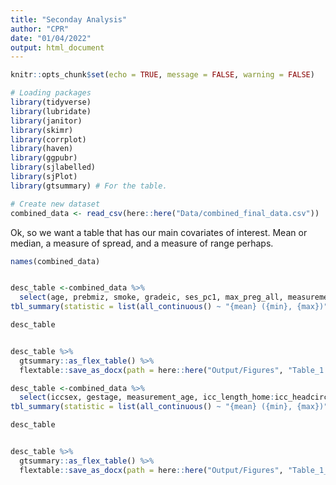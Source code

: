 ```yaml
---
title: "Seconday Analysis"
author: "CPR"
date: "01/04/2022"
output: html_document
---
```


```r
knitr::opts_chunk$set(echo = TRUE, message = FALSE, warning = FALSE)
```

```r
# Loading packages
library(tidyverse)
library(lubridate)
library(janitor)
library(skimr)
library(corrplot)
library(haven)
library(ggpubr)
library(sjlabelled)
library(sjPlot)
library(gtsummary) # For the table.

# Create new dataset
combined_data <- read_csv(here::here("Data/combined_final_data.csv"))
```

Ok, so we want a table that has our main covariates of interest. Mean or median, a measure of spread, and a measure of range perhaps. 

```r
names(combined_data)


desc_table <-combined_data %>% 
  select(age, prebmiz, smoke, gradeic, ses_pc1, max_preg_all, measurement_age, days_blood_preg) %>%
tbl_summary(statistic = list(all_continuous() ~ "{mean} ({min}, {max})")) 

desc_table


desc_table %>% 
  gtsummary::as_flex_table() %>%
  flextable::save_as_docx(path = here::here("Output/Figures", "Table_1.docx"))
```

```r
desc_table <-combined_data %>% 
  select(iccsex, gestage, measurement_age, icc_length_home:icc_headcirc_mean_home) %>%
tbl_summary(statistic = list(all_continuous() ~ "{mean} ({min}, {max})")) 

desc_table


desc_table %>% 
  gtsummary::as_flex_table() %>%
  flextable::save_as_docx(path = here::here("Output/Figures", "Table_1_infants.docx"))
```


